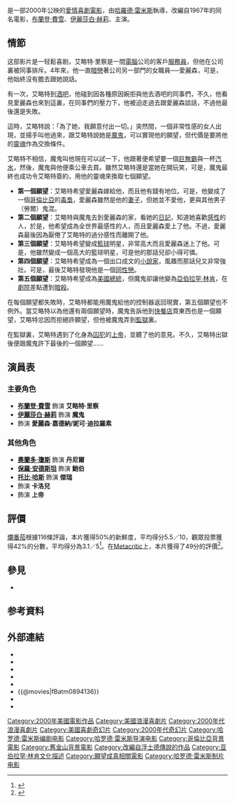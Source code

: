 {{noteTA
|T=zh-hans:与魔交易;zh-hant:與魔交易;zh-hk:魔女搵老襯;zh-tw:神鬼願望;zh-mo:魔女搵老襯;
|1=zh-hans:与魔交易;zh-hant:與魔交易;zh-hk:魔女搵老襯;zh-tw:神鬼願望;zh-mo:魔女搵老襯;
|G1=Movie
|G2=Show
}}
{{Infobox Film
| name               = 与魔交易
| original_name      =  ''{{lang|en|Bedazzled}}''
| image              = Bedazzled(2000)-poster.jpg
| caption            = 電影海報
| director           = [[哈羅德·雷米斯|哈羅德·雷米斯]]
| producer           = [[查來亞·阿伯特|查來亞·阿伯特]]<br />[[哈羅德·雷米斯|哈羅德·雷米斯]]
| writer             = {{le|彼得·曲克|Peter Cook}}<br />{{le|道迪尼·摩亞|Dudley Moore}}<br /> {{le|萊莉·傑伯特|Larry Gelbart}}<br /> [[哈羅德·雷米斯|哈羅德·雷米斯]] <br />{{le|彼得·托蘭|Peter Tolan}}
| starring           = [[布蘭登·費雪|布蘭登·費雪]]<br />[[伊麗莎白·赫莉|伊麗莎白·赫莉]]<br />{{le|弗蘭西絲·歐康納|Frances O'Connor}}
| music              = {{le|大衛·紐曼|David Newman (composer)}}
| cinematography     = {{le|比爾·波普|Bill Pope}}
| editing            = [[克域·夏文|克域·夏文]]
| production_company = 
| distributor        = [[二十世紀霍士|二十世紀霍士]]<br /> {{le|動量影業|Momentum Pictures}}
| released           = {{Film date|2000|10|20|美國|2000|11|10|英國|2000|11|18|台灣|2000|11|30|香港}}
| runtime            = 93 分鐘
| country            = 
| language           = [[英語|英語]]
| budget             = 4800萬[[美元|美元]]<ref name="BOM"/>
| gross              = 9038萬[[美元|美元]]<ref name="BOM">{{cite web|url=https://www.boxofficemojo.com/title/tt0230030/|title= Bedazzled (2000)|publisher=[[Box_Office_Mojo|Box Office Mojo]] |accessdate= 2000-10-20}}</ref>
| preceded_by        = 
| followed_by        = 
| website            = 
| amg_id             = 
| imdb_id            = 
| cn_name            = 神鬼愿望
| hk_name            = 魔女搵老襯
| tw_name            = 神鬼願望
}}
{{作品名稱|name=''Bedazzled''|hk=魔女搵老襯|tw=神鬼願望|equiv-cn=tw}}是一部2000年公映的[[愛情|愛情]][[喜劇電影|喜劇電影]]，由[[哈羅德·雷米斯|哈羅德·雷米斯]]執導，改編自1967年的同名電影，[[布蘭登·費雪|布蘭登·費雪]]、[[伊麗莎白·赫莉|伊麗莎白·赫莉]]、{{le|弗蘭西絲·歐康納|Frances O'Connor}}主演。

== 情節 ==

这部影片是一轻鬆喜剧，艾略特·里察是一間[[電腦|電腦]]公司的客戶[[服務員|服務員]]，但他在公司裏被同事排斥。4年來，他一直[[暗戀|暗戀]]著公司另一部門的女職員──愛麗森，可是，他始終沒有膽去跟她說話。

有一次，艾略特到[[酒吧|酒吧]]，他碰到因各種原因婉拒與他去酒吧的同事們，不久，他看見愛麗森也來到這裏，在同事們的壓力下，他被迫走過去跟愛麗森談話，不過他最後還是失敗。

這時，艾略特說：「為了她，我願意付出一切。」突然間，一個非常性感的女人出現，並揚手叫他過來，跟艾略特說她是[[魔鬼|魔鬼]]，可以實現他的願望，但代價是要將他的[[靈魂|靈魂]]作為交換條件。

艾略特不相信，魔鬼叫他現在可以試一下，他跟著便希望要一個[[巨無霸|巨無霸]]與一杯[[汽水|汽水]]，然後，魔鬼與他便乘公車去買。雖然艾略特還是當她在開玩笑，可是，魔鬼最終也成功令艾略特簽約，用他的靈魂來換取七個願望。

* '''第一個願望'''：艾略特希望愛麗森嫁給他，而且他有錢有地位。可是，他變成了一個[[哥倫比亞|哥倫比亞]]的[[毒梟|毒梟]]，愛麗森雖然是他的[[妻子|妻子]]，但她並不愛他，更與其他男子（勞爾）鬼混。
* '''第二個願望'''：艾略特與魔鬼去到愛麗森的家，看她的[[日記|日記]]，知道她喜歡[[感性|感性]]的人，於是，他希望成為全世界最感性的人，而且愛麗森愛上了他。不過，愛麗森最後因為厭倦了艾略特的過分感性而離開了他。
* '''第三個願望'''：艾略特希望變成[[籃球|籃球]]明星，非常高大而且愛麗森迷上了他。可是，他雖然變成一個高大的籃球明星，可是他的那話兒卻小得可憐。
* '''第四個願望'''：艾略特希望成為一個出口成文的[[小說家|小說家]]，風趣而那話兒又非常強壯。可是，最後艾略特發現他是一個[[同性戀|同性戀]]。
* '''第五個願望'''：艾略特希望成為[[美國總統|美國總統]]，但魔鬼卻讓他變為[[亞伯拉罕·林肯|亞伯拉罕·林肯]]，在[[福特剧院|劇院]]差點遭到[[林肯遇刺案|暗殺]]。

在每個願望都失敗時，艾略特都能用魔鬼給他的控制器返回現實，第五個願望也不例外。當艾略特以為他還有兩個願望時，魔鬼告訴他到[[快餐店|快餐店]]買東西也是一個願望，艾略特忿因而拒絕許願望，但他被魔鬼弄到[[監獄|監獄]]裏。

在監獄裏，艾略特遇到了化身為[[囚犯|囚犯]]的[[上帝|上帝]]，並聽了他的意見。不久，艾略特出獄後便跟魔鬼許下最後的一個願望……

== 演員表 ==
=== 主要角色 ===
* '''[[布蘭登·費雪|布蘭登·費雪]]''' 飾演 '''艾略特·里察'''
* '''[[伊麗莎白·赫莉|伊麗莎白·赫莉]]''' 飾演 '''魔鬼'''
* '''{{le|弗蘭西絲·歐康納|Frances O'Connor}}''' 飾演 '''愛麗森·嘉德納/妮可·迪拉羅素'''

=== 其他角色 ===
* '''[[奧蘭多·瓊斯|奧蘭多·瓊斯]]''' 飾演 '''丹尼爾'''
* '''[[保羅·安德斯坦|保羅·安德斯坦]]''' 飾演 '''鮑伯'''
* '''[[托比·哈斯|托比·哈斯]]''' 飾演 '''傑瑞'''
* '''{{le|米拉亞姆·夏爾|Miriam Shor}}''' 飾演 '''卡洛兒'''
* '''{{le|加白利·卡薩塞斯|Gabriel Casseus}}''' 飾演 '''上帝'''

== 評價 ==
[[爛番茄|爛番茄]]根據116條評論，本片獲得50%的新鮮度，平均得分5.5／10，觀眾投票獲得42%的分數，平均得分為3.1／5<ref>{{Cite Rotten Tomatoes|title=Bedazzled|id=1101051-bedazzled|type=movie|access-date=2000-10-20}}</ref>。在[[Metacritic|Metacritic]]上，本片獲得了49分的評價<ref>{{Cite Metacritic|id=bedazzled|type=movie|title=Bedazzled|access-date=2000-10-20}}</ref>。

== 參見 ==
* {{le|神鬼願望 (1967年電影)|Bedazzled (1967 film)}}
== 参考資料 ==
{{Reflist|refs}}

== 外部連結 ==
* {{IMDb title|0230030}}
* {{metacritic film|bedazzled}}
* {{amg movie|196446}}
* {{Rotten-tomatoes|1101051-bedazzled}}
* {{mojo title|0230030}}
* {{@movies|fBatm0894136}}
* {{douban|1301056}}
* {{Mtime|11744}}

{{哈罗德·雷米斯}}
{{DEFAULTSORT:Bedazzled}}
[[Category:2000年美國電影作品|Category:2000年美國電影作品]]
[[Category:美國浪漫喜劇片|Category:美國浪漫喜劇片]]
[[Category:2000年代浪漫喜劇片|Category:2000年代浪漫喜劇片]]
[[Category:美國喜劇奇幻片|Category:美國喜劇奇幻片]]
[[Category:2000年代奇幻片|Category:2000年代奇幻片]]
[[Category:哈罗德·雷米斯编剧电影|Category:哈罗德·雷米斯编剧电影]]
[[Category:哈罗德·雷米斯导演电影|Category:哈罗德·雷米斯导演电影]]
[[Category:哥倫比亞背景電影|Category:哥倫比亞背景電影]]
[[Category:舊金山背景電影|Category:舊金山背景電影]]
[[Category:改編自浮士德傳說的作品|Category:改編自浮士德傳說的作品]]
[[Category:亚伯拉罕·林肯文化描述|Category:亚伯拉罕·林肯文化描述]]
[[Category:願望成真相關電影|Category:願望成真相關電影]]
[[Category:哈罗德·雷米斯制片电影|Category:哈罗德·雷米斯制片电影]]